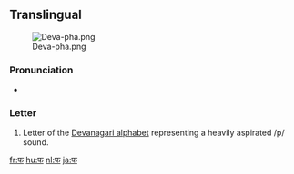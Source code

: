 {{also|फ़}}
==Translingual==
[[File:Deva-pha.png|thumb]]

===Pronunciation===
* {{IPA|/pʰə/|lang=mul}}

===Letter===
{{mul-deva|pha}}

# Letter of the [[Devanagari alphabet]] representing a heavily aspirated /p/ sound.

[[fr:फ]]
[[hu:फ]]
[[nl:फ]]
[[ja:फ]]